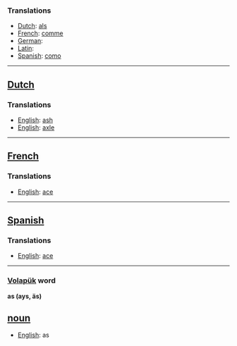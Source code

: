 ===Translations===
*[[Dutch]]: [[als]]
*[[French]]: [[comme]]
*[[German]]: [[]]
*[[Latin]]: [[]]
*[[Spanish]]: [[como]]
----
==[[Dutch]]==
===Translations===
*[[English]]: [[ash]]
*[[English]]: [[axle]]
----
==[[French]]==
===Translations===
*[[English]]: [[ace]]
----
==[[Spanish]]==
===Translations===
*[[English]]: [[ace]]
----
=== [[Volapük]] word === 
'''as (ays, äs)''' 
== [[noun]] == 
*[[English]]: as